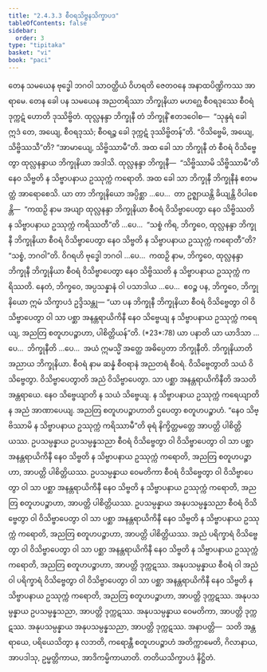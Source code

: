 ```yaml
---
title: "2.4.3.3 စီဝရသိဗ္ဗနသိက္ခာပဒ"
tableOfContents: false
sidebar:
  order: 3
type: "tipitaka"
basket: "vi"
book: "paci"
---
```



<DynamicBreadcrumb />

<Division number="892" book="paci" e="ch" v="2" p="367">

<Paragraph number="2801" book="paci">
တေန သမယေန ဗုဒ္ဓေါ ဘဂဝါ သာဝတ္ထိယံ ဝိဟရတိ ဇေတဝနေ အနာထပိဏ္ဍိကဿ အာရာမေ. တေန ခေါ ပန သမယေန အညတရိဿာ ဘိက္ခုနိယာ မဟဂ္ဃေ စီဝရဒုဿေ စီဝရံ ဒုက္ကဋံ ဟောတိ ဒုဿိဗ္ဗိတံ. ထုလ္လနန္ဒာ ဘိက္ခုနီ တံ ဘိက္ခုနိံ ဧတဒဝေါစ—  “သုန္ဒရံ ခေါ ဣဒံ တေ, အယျေ, စီဝရဒုဿံ; စီဝရဉ္စ ခေါ ဒုက္ကဋံ ဒုဿိဗ္ဗိတန်”တိ. “ဝိသိဗ္ဗေမိ, အယျေ, သိဗ္ဗိဿသီ”တိ? “အာမာယျေ, သိဗ္ဗိဿာမီ”တိ. အထ ခေါ သာ ဘိက္ခုနီ တံ စီဝရံ ဝိသိဗ္ဗေတွာ ထုလ္လနန္ဒာယ ဘိက္ခုနိယာ အဒါသိ. ထုလ္လနန္ဒာ ဘိက္ခုနီ—  “သိဗ္ဗိဿာမိ သိဗ္ဗိဿာမီ”တိ နေဝ သိဗ္ဗတိ န သိဗ္ဗာပနာယ ဥဿုက္ကံ ကရောတိ.
</Paragraph>

<Paragraph number="2802" book="paci">
အထ ခေါ သာ ဘိက္ခုနီ ဘိက္ခုနီနံ ဧတမတ္ထံ အာရောစေသိ. ယာ တာ ဘိက္ခုနိယော အပ္ပိစ္ဆာ …ပေ…  တာ ဥဇ္ဈာယန္တိ ခိယျန္တိ ဝိပါစေန္တိ—  “ကထဉှိ နာမ အယျာ ထုလ္လနန္ဒာ ဘိက္ခုနိယာ စီဝရံ ဝိသိဗ္ဗာပေတွာ နေဝ သိဗ္ဗိဿတိ န သိဗ္ဗာပနာယ ဥဿုက္ကံ ကရိဿတီ”တိ …ပေ…  “သစ္စံ ကိရ, ဘိက္ခဝေ, ထုလ္လနန္ဒာ ဘိက္ခုနီ ဘိက္ခုနိယာ စီဝရံ ဝိသိဗ္ဗာပေတွာ နေဝ သိဗ္ဗတိ န သိဗ္ဗာပနာယ ဥဿုက္ကံ ကရောတီ”တိ? “သစ္စံ, ဘဂဝါ”တိ. ဝိဂရဟိ ဗုဒ္ဓေါ ဘဂဝါ …ပေ…  ကထဉှိ နာမ, ဘိက္ခဝေ, ထုလ္လနန္ဒာ ဘိက္ခုနီ ဘိက္ခုနိယာ စီဝရံ ဝိသိဗ္ဗာပေတွာ နေဝ သိဗ္ဗိဿတိ န သိဗ္ဗာပနာယ ဥဿုက္ကံ ကရိဿတိ. နေတံ, ဘိက္ခဝေ, အပ္ပသန္နာနံ ဝါ ပသာဒါယ …ပေ…  ဧဝဉ္စ ပန, ဘိက္ခဝေ, ဘိက္ခုနိယော ဣမံ သိက္ခာပဒံ ဥဒ္ဒိသန္တု—
</Paragraph>

</Division>
<Division number="893" book="paci" e="ch" v="2" p="368">

<Paragraph number="2803" book="paci">
<Emphasis>“ယာ ပန ဘိက္ခုနီ ဘိက္ခုနိယာ စီဝရံ ဝိသိဗ္ဗေတွာ ဝါ ဝိသိဗ္ဗာပေတွာ ဝါ သာ ပစ္ဆာ အနန္တရာယိကိနီ နေဝ သိဗ္ဗေယျ န သိဗ္ဗာပနာယ ဥဿုက္ကံ ကရေယျ, အညတြ စတူဟပဉ္စာဟာ, ပါစိတ္တိယန်”</Emphasis>တိ. (*23*:<Emphasis>78</Emphasis>)
</Paragraph>

</Division>
<Division number="894" book="paci" e="ch" v="2" p="368">

<Paragraph number="2804" book="paci">
<Emphasis>ယာ ပနာ</Emphasis>တိ ယာ ယာဒိသာ …ပေ…  <Emphasis>ဘိက္ခုနီ</Emphasis>တိ …ပေ…  အယံ ဣမသ္မိံ အတ္ထေ အဓိပ္ပေတာ ဘိက္ခုနီတိ.
</Paragraph>

<Paragraph number="2805" book="paci">
<Emphasis>ဘိက္ခုနိယာ</Emphasis>တိ အညာယ ဘိက္ခုနိယာ.
</Paragraph>

<Paragraph number="2806" book="paci">
<Emphasis>စီဝရံ</Emphasis> နာမ ဆန္နံ စီဝရာနံ အညတရံ စီဝရံ.
</Paragraph>

<Paragraph number="2807" book="paci">
<Emphasis>ဝိသိဗ္ဗေတွာ</Emphasis>တိ သယံ ဝိသိဗ္ဗေတွာ. <Emphasis>ဝိသိဗ္ဗာပေတွာ</Emphasis>တိ အညံ ဝိသိဗ္ဗာပေတွာ.
</Paragraph>

<Paragraph number="2808" book="paci">
<Emphasis>သာ ပစ္ဆာ အနန္တရာယိကိနီ</Emphasis>တိ အသတိ အန္တရာယေ.
</Paragraph>

<Paragraph number="2809" book="paci">
<Emphasis>နေဝ သိဗ္ဗေယျာ</Emphasis>တိ န သယံ သိဗ္ဗေယျ. <Emphasis>န သိဗ္ဗာပနာယ ဥဿုက္ကံ ကရေယျာ</Emphasis>တိ န အညံ အာဏာပေယျ.
</Paragraph>

<Paragraph number="2810" book="paci">
<Emphasis>အညတြ စတူဟပဉ္စာဟာ</Emphasis>တိ ဌပေတွာ စတူဟပဉ္စာဟံ. “နေဝ သိဗ္ဗိဿာမိ န သိဗ္ဗာပနာယ ဥဿုက္ကံ ကရိဿာမီ”တိ ဓုရံ နိက္ခိတ္တမတ္တေ အာပတ္တိ ပါစိတ္တိယဿ.
</Paragraph>

</Division>
<Division number="895" book="paci" e="ch" v="2" p="368">

<Paragraph number="2811" book="paci">
ဥပသမ္ပန္နာယ ဥပသမ္ပန္နသညာ စီဝရံ ဝိသိဗ္ဗေတွာ ဝါ ဝိသိဗ္ဗာပေတွာ ဝါ သာ ပစ္ဆာ အနန္တရာယိကိနီ နေဝ သိဗ္ဗတိ န သိဗ္ဗာပနာယ ဥဿုက္ကံ ကရောတိ, အညတြ စတူဟပဉ္စာဟာ, အာပတ္တိ ပါစိတ္တိယဿ. ဥပသမ္ပန္နာယ ဝေမတိကာ စီဝရံ ဝိသိဗ္ဗေတွာ ဝါ ဝိသိဗ္ဗာပေတွာ ဝါ သာ ပစ္ဆာ အနန္တရာယိကိနီ နေဝ သိဗ္ဗတိ န သိဗ္ဗာပနာယ ဥဿုက္ကံ ကရောတိ, အညတြ စတူဟပဉ္စာဟာ, အာပတ္တိ ပါစိတ္တိယဿ. ဥပသမ္ပန္နာယ အနုပသမ္ပန္နသညာ စီဝရံ ဝိသိဗ္ဗေတွာ ဝါ ဝိသိဗ္ဗာပေတွာ ဝါ သာ ပစ္ဆာ အနန္တရာယိကိနီ နေဝ သိဗ္ဗတိ န သိဗ္ဗာပနာယ ဥဿုက္ကံ ကရောတိ, အညတြ စတူဟပဉ္စာဟာ, အာပတ္တိ ပါစိတ္တိယဿ.
</Paragraph>

<Paragraph number="2812" book="paci">
အညံ ပရိက္ခာရံ ဝိသိဗ္ဗေတွာ ဝါ ဝိသိဗ္ဗာပေတွာ ဝါ သာ ပစ္ဆာ အနန္တရာယိကိနီ နေဝ သိဗ္ဗတိ န သိဗ္ဗာပနာယ ဥဿုက္ကံ ကရောတိ, အညတြ စတူဟပဉ္စာဟာ, အာပတ္တိ ဒုက္ကဋဿ. အနုပသမ္ပန္နာယ စီဝရံ ဝါ အညံ ဝါ ပရိက္ခာရံ ဝိသိဗ္ဗေတွာ ဝါ ဝိသိဗ္ဗာပေတွာ ဝါ သာ ပစ္ဆာ အနန္တရာယိကိနီ နေဝ သိဗ္ဗတိ န သိဗ္ဗာပနာယ ဥဿုက္ကံ ကရောတိ, အညတြ စတူဟပဉ္စာဟာ, အာပတ္တိ ဒုက္ကဋဿ. အနုပသမ္ပန္နာယ ဥပသမ္ပန္နသညာ, အာပတ္တိ ဒုက္ကဋဿ. အနုပသမ္ပန္နာယ ဝေမတိကာ, အာပတ္တိ ဒုက္ကဋဿ. အနုပသမ္ပန္နာယ အနုပသမ္ပန္နသညာ, အာပတ္တိ ဒုက္ကဋဿ.
</Paragraph>

</Division>
<Division number="896" book="paci" e="ch" v="2" p="369">

<Paragraph number="2813" book="paci">
အနာပတ္တိ—  သတိ အန္တရာယေ, ပရိယေသိတွာ န လဘတိ, ကရောန္တီ စတူဟပဉ္စာဟံ အတိက္ကာမေတိ, ဂိလာနာယ, အာပဒါသု, ဥမ္မတ္တိကာယ, အာဒိကမ္မိကာယာတိ.

</Paragraph>
</Division>

<Paragraph number="2814" type="center" book="paci">
တတိယသိက္ခာပဒံ နိဋ္ဌိတံ.
</Paragraph>